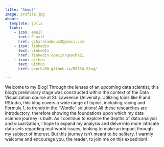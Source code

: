 ```yaml
---
title: "About"
image: profile.jpg
about:
  template: jolla
  links:
    - icon: email
      text: E-mail
      href: gcharalambous2@gmail.com
    - icon: linkedin
      text: LinkedIn
      href: linkedin.com/in/geocha21
    - icon: github
      text: Github
      href: geocha30.github.io/DS334_Blog/

---
```


Welcome to my Blog! Through the lenses of an upcoming data scientist, this blog's preliminary stage was constructed within the context of the Data Visualization course at St. Lawrence University. Utilizing tools like R and RStudio, this blog covers a wide range of topics, including racing and Formula 1, to trends in the "Wordle" solutions! All these researches are introductory, therefore showing the foundations upon which my data science journey is built. As I continue to explore the depths of data analysis and visualization, I hope to expand my analysis and delve into more intricate data sets regarding real-world issues, looking to make an impact through my subject of interest. But this journey isn't meant to be solitary. I warmly welcome and encourage you, the reader, to join me on this expedition!
